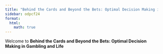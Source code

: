 ```yaml
---
title: "Behind the Cards and Beyond the Bets: Optimal Decision Making in Gambling and Life"
sidebar: odpcf24
format:
  html:
    math: true
---
```


Welcome to **Behind the Cards and Beyond the Bets: Optimal Decision Making in Gambling and Life**